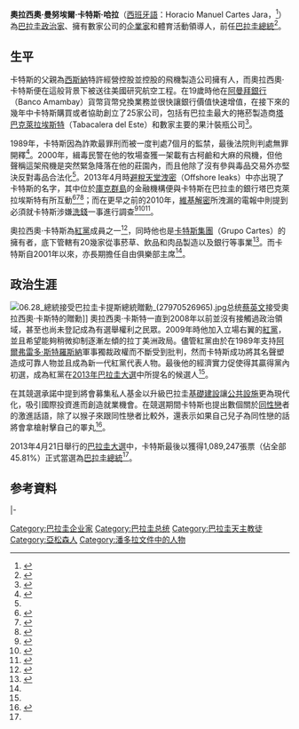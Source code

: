 {{noteTA
|T=zh-hant:奧拉西奧·卡特斯;zh-hans:奥拉西奥·卡特斯;zh-tw:歐拉西歐·卡提斯;
|1=zh-hant:奧拉西奧;zh-hans:奥拉西奥;zh-tw:歐拉西歐;
|2=zh-hant:卡特斯;zh-hans:卡特斯;zh-tw:卡提斯;
}}
{{Spanish name|Cartes|Jara}}
{{Infobox President
|name = 奥拉西奥·卡特斯
|image = Horacio Cartes con banda.jpg
|image_size    =250px
|caption       = 
|order         = 
|office        = [[巴拉圭总统|巴拉圭总统]]
|vicepresident = 
|term_start    = 2013年8月15日
|term_end      = 2018年8月15日
|predecessor   = [[費德里科·弗朗哥|費德里科·弗朗哥]]
|successor     = [[马里奥·阿夫多·贝尼特斯|马里奥·阿夫多·贝尼特斯]]
|children      = 
|birth_date    = {{Birth date and age|1956|07|5|mf=y}} 
|birth_place   = {{PRY}}[[亞松森|亞松森]]
|death_date    = 
|death_place   = 
|party         = [[紅黨_(巴拉圭)|紅黨]]
|religion      = [[羅馬天主教|羅馬天主教]]
|occupation    = 企業家、政治家、體育活動領導人
|website       = [https://www.presidencia.gov.py/pagina/2-el-presidente.html 巴拉圭總統簡介]
|signature     = 
}}
'''奧拉西奧·曼努埃爾·卡特斯·哈拉'''（[[西班牙語|西班牙語]]：Horacio Manuel Cartes Jara，{{bd|1956年|7月5日|catIdx=J}}<ref>{{Cite web |url= http://noticias.terra.com.br/mundo/america-latina/horacio-cartes-o-multimilionario-candidato-a-presidencia-do-paraguai,e77b7bcad9e1e310VgnCLD2000000ec6eb0aRCRD.html |title= Horacio Cartes, o multimilionário candidato à presidência do Paraguai |author=  |date= 2013年4月18日 |publisher= [[Terra_Networks|Terra Networks]] |language=  |accessdate= 2013年4月22日 |quote=  |archive-date= 2020年10月22日 |archive-url= https://web.archive.org/web/20201022153232/http://noticias.terra.com.br/mundo/america-latina/horacio-cartes-o-multimilionario-candidato-a-presidencia-do-paraguai,e77b7bcad9e1e310VgnCLD2000000ec6eb0aRCRD.html |dead-url= no }}{{pt}}</ref>）為[[巴拉圭|巴拉圭]][[政治家|政治家]]、擁有數家公司的[[企業家|企業家]]和體育活動領導人，前任[[巴拉圭總統|巴拉圭總統]]<ref>{{Cite web |url=http://www.france24.com/en/20130422-millionaire-businessman-wins-paraguay-presidency |title=Millionaire businessman wins Paraguay presidency |author=[[法新社|法新社]] |date=2013年4月22日 |publisher=[[法國24|法國24]] |language=en |accessdate=2013年4月22日 |quote= |deadurl=yes |archiveurl=https://archive.is/20130506093345/http://www.france24.com/en/20130422-millionaire-businessman-wins-paraguay-presidency |archivedate=2013年5月6日 }}</ref>。

== 生平 ==
卡特斯的父親為[[西斯納|西斯納]]特許經營控股並控股的飛機製造公司擁有人，而奧拉西奧·卡特斯便在這般背景下被送往美國研究航空工程。在19歲時他在[[阿曼拜銀行|阿曼拜銀行]]（Banco Amambay）貨幣貨幣兌換業務並很快讓銀行價值快速增值，在接下來的幾年中卡特斯購買或者協助創立了25家公司，包括有巴拉圭最大的捲菸製造商[[塔巴克萊拉埃斯特|塔巴克萊拉埃斯特]]（Tabacalera del Este）和數家主要的果汁裝瓶公司<ref name = "英國廣播公司">{{Cite web |url= http://www.bbc.co.uk/news/world-latin-america-22247484 |title= Profile: Horacio Cartes |author=  |date= 2013年4月22日 |publisher= [[英國廣播公司|英國廣播公司]] |language= en |accessdate= 2013年4月22日 |quote=  |archive-date= 2019年10月12日 |archive-url= https://web.archive.org/web/20191012174057/https://www.bbc.co.uk/news/world-latin-america-22247484 |dead-url= no }}</ref>。

1989年，卡特斯因為詐欺最罪刑而被一度判處7個月的監禁，最後法院則判處無罪開釋<ref name = "Simon Romero">{{Cite web |url= http://www.nytimes.com/2013/04/22/world/americas/horacio-cartes-wins-paraguays-presidential-election.html?_r=0 |title= Conservative Tobacco Magnate Wins Presidential Race in Paraguay |author= [[西蒙·羅梅羅|西蒙·羅梅羅]]（Simon Romero） |date= 2013年4月21日 |publisher= 《[[紐約時報|紐約時報]]》 |language= en |accessdate= 2013年4月22日 |quote=  |archive-date= 2021年2月27日 |archive-url= https://web.archive.org/web/20210227011710/https://www.nytimes.com/2013/04/22/world/americas/horacio-cartes-wins-paraguays-presidential-election.html?_r=0 |dead-url= no }}</ref>。2000年，緝毒民警在他的牧場查獲一架載有古柯鹼和大麻的飛機，但他聲稱這架飛機是突然緊急降落在他的莊園內，而且他除了沒有參與毒品交易外亦堅決反對毒品合法化<ref name = "Simon Romero"/>。2013年4月時[[避稅天堂洩密|避稅天堂洩密]]（Offshore leaks）中亦出現了卡特斯的名字，其中位於[[庫克群島|庫克群島]]的金融機構便與卡特斯在巴拉圭的銀行塔巴克萊拉埃斯特有所互動<ref>{{Cite web |url= http://en.rsf.org/paraguay-campaign-marked-by-censorship-post-18-04-2013,44393.html |title= Campaign marked by censorship, post-election reprisals feared |author=  |date= 2013年4月18日 |publisher= [[無國界記者|無國界記者]] |language= en |accessdate= 2013年4月22日 |quote=  |archive-date= 2016年3月19日 |archive-url= https://web.archive.org/web/20160319120550/https://en.rsf.org/paraguay-campaign-marked-by-censorship-post-18-04-2013,44393.html |dead-url= yes }}</ref><ref>{{Cite web |url= http://www.icij.org/offshore/bank-owned-paraguays-leading-presidential-candidate-linked-tax-haven |title= Bank Owned by Paraguay’s Leading Presidential Candidate Linked to Tax Haven |author= Marina Walker Guevara和Mabel Rehnfeldt |date= 2013年4月15日 |publisher= [[公共廉政中心|公共廉政中心]]（Center for Public Integrity） |language= en |accessdate= 2013年4月22日 |quote=  |archive-date= 2017年9月26日 |archive-url= https://web.archive.org/web/20170926113339/https://www.icij.org/offshore/bank-owned-paraguays-leading-presidential-candidate-linked-tax-haven |dead-url= no }}</ref><ref>{{Cite web |url= http://www.abc.com.py/edicion-impresa/politica/banco-para-alternativas-no-disponibles-en-paraguay-561234.html |title= Banco para “alternativas no disponibles en Paraguay” |author= Mabel Rehnfeldt |date= 2013年4月16日 |publisher= 《[[ABC彩色報|ABC彩色報]]》（Diario ABC Color） |language=  |accessdate= 2013年4月22日 |quote=  |archive-date= 2020年1月13日 |archive-url= https://web.archive.org/web/20200113171240/https://www.abc.com.py/edicion-impresa/politica/banco-para-alternativas-no-disponibles-en-paraguay-561234.html |dead-url= no }}{{es}}</ref>；而在更早之前的2010年，[[維基解密|維基解密]]所洩漏的電報中則提到必須就卡特斯涉嫌[[洗錢|洗錢]]一事進行調查<ref>{{Cite web |url= http://wikileaks.org/cable/2010/01/10BUENOSAIRES5.html |title= Viewing cable 10BUENOSAIRES5, ZA-09-0007/YAZ1K MARTINETTI, JULIO et al/ OPERATION HEART OF |author=  |date= 2010年4月5日 |publisher= [[維基解密|維基解密]] |language= en |accessdate= 2013年4月22日 |quote=  |archive-date= 2015年5月8日 |archive-url= https://web.archive.org/web/20150508075451/https://wikileaks.org/cable/2010/01/10BUENOSAIRES5.html |dead-url= no }}</ref><ref>{{Cite web |url= http://www.buenosairesherald.com/article/129307/horacio-cartes-wins-comfortably-in-paraguay |title= Horacio Cartes wins comfortably in Paraguay |author=  |date= 2013年4月22日 |publisher= 《[[布宜諾斯艾利斯前鋒報|布宜諾斯艾利斯前鋒報]]》（Buenos Aires Herald） |language= en |accessdate= 2013年4月22日 |quote=  |archive-date= 2021年2月28日 |archive-url= https://web.archive.org/web/20210228024430/http://www.buenosairesherald.com/article/129307/horacio-cartes-wins-comfortably-in-paraguay |dead-url= no }}</ref><ref>{{Cite web |url= http://www.ultimahora.com/notas/480794-WikiLeaks:-Cartes-desmiente-lavado-de-dinero-en-el-Banco-Amambay |title= WikiLeaks: Cartes desmiente lavado de dinero en el Banco Amambay |author=  |date= 2011年11月14日 |publisher= 《[[醉心時刻報|醉心時刻報]]》（Última Hora） |language=  |accessdate= 2013年4月22日 |quote=  |archive-date= 2013年5月10日 |archive-url= https://web.archive.org/web/20130510233136/http://www.ultimahora.com/notas/480794-WikiLeaks:-Cartes-desmiente-lavado-de-dinero-en-el-Banco-Amambay |dead-url= no }}{{es}}</ref>。

奧拉西奧·卡特斯為[[紅黨_(巴拉圭)|紅黨]]成員之一<ref>{{Cite web |url= http://www.eurasiareview.com/18032013-paraguay-presidential-candidate-horacio-cartes-rolls-up-sleeves-to-win-electoral-support/ |title= Paraguay: Presidential Candidate Horacio Cartes Rolls Up Sleeves To Win Electoral Support |author= Peter Tase |date= 2013年3月18日 |publisher= Eurasia Review |language= en |accessdate= 2013年4月22日 |quote=  |archive-date= 2013年12月7日 |archive-url= https://web.archive.org/web/20131207012854/http://www.eurasiareview.com/18032013-paraguay-presidential-candidate-horacio-cartes-rolls-up-sleeves-to-win-electoral-support/ |dead-url= no }}</ref>，同時他也是[[卡特斯集團|卡特斯集團]]（Grupo Cartes）的擁有者，底下管轄有20幾家從事菸草、飲品和肉品製造以及銀行等事業<ref name = "Ed Stocker">{{Cite web |url= http://www.independent.co.uk/news/world/americas/horacio-cartes-millionaire-criminal-business-titanhomophobe-the-next-president-of-paraguay-8580851.html |title= Horacio Cartes: Millionaire. Criminal. Business titan.Homophobe. The next president of Paraguay? |author= Ed Stocker |date= 2013年4月19日 |publisher= 《[[獨立報|獨立報]]》 |language= en |accessdate= 2013年4月22日 |quote=  |archive-date= 2015年9月25日 |archive-url= https://web.archive.org/web/20150925182626/http://www.independent.co.uk/news/world/americas/horacio-cartes-millionaire-criminal-business-titanhomophobe-the-next-president-of-paraguay-8580851.html |dead-url= no }}</ref>。而卡特斯自2001年以來，亦長期擔任自由俱樂部主席<ref name = "Ed Stocker"/>。

== 政治生涯 ==
[[File:06.28_總統接受巴拉圭卡提斯總統贈勳_(27970526965).jpg|thumb]]总统[[蔡英文|蔡英文]]接受奧拉西奧·卡斯特的贈勳]] 
奧拉西奧·卡斯特一直到2008年以前並沒有接觸過政治領域，甚至也尚未登記成為有選舉權利之民眾。2009年時他加入立場右翼的[[紅黨_(巴拉圭)|紅黨]]，並且希望能夠稍微抑制逐漸左傾的拉丁美洲政局。儘管紅黨由於在1989年支持[[阿爾弗雷多·斯特羅斯納|阿爾弗雷多·斯特羅斯納]]軍事獨裁政權而不斷受到批判，然而卡特斯成功將其名聲塑造成可靠人物並且成為新一代紅黨代表人物。最後他的經濟實力促使得其贏得黨內初選，成為紅黨在[[2013年巴拉圭大選|2013年巴拉圭大選]]中所提名的候選人<ref name = "英國廣播公司"/>。

在其競選承諾中提到將會募集私人基金以升級巴拉圭[[基礎建設|基礎建設]]讓[[公共設施|公共設施]]更為現代化，吸引國際投資進而創造就業機會。在競選期間卡特斯也提出數個關於[[同性戀|同性戀]]者的激進話語，除了以猴子來跟同性戀者比較外，還表示如果自己兒子為同性戀的話將會拿槍射擊自己的睪丸<ref>{{Cite web |url= http://www.nytimes.com/2013/04/17/world/americas/candidate-in-paraguay-stirs-controversy-with-remarks-on-gay-marriage.html?_r=2& |title= Candidate Disparages Gays in Paraguay, Stirring Dispute |author= [[西蒙·羅梅羅|西蒙·羅梅羅]]（Simon Romero） |date= 2013年4月16日 |publisher= 《[[紐約時報|紐約時報]]》 |language= en |accessdate= 2013年4月22日 |quote=  |archive-date= 2019年5月23日 |archive-url= https://web.archive.org/web/20190523115257/https://www.nytimes.com/2013/04/17/world/americas/candidate-in-paraguay-stirs-controversy-with-remarks-on-gay-marriage.html?_r=2& |dead-url= no }}</ref>。

2013年4月21日舉行的[[2013年巴拉圭大選|巴拉圭大選]]中，卡特斯最後以獲得1,089,247張票（佔全部45.81%）正式當選為[[巴拉圭總統|巴拉圭總統]]<ref name = "英國廣播公司"/>。

== 参考資料 ==
{{Reflist}}

{{s-start}}
{{s-off}}
|-
{{s-bef|before=[[费德里科·弗朗哥|费德里科·弗朗哥]]}}
{{s-ttl|title=[[巴拉圭总统|巴拉圭总统]]|years=2013－2018}}
{{s-aft|after=[[马里奥·阿夫多·贝尼特斯|马里奥·阿夫多·贝尼特斯]]}}
{{s-end}}

[[Category:巴拉圭企业家|Category:巴拉圭企业家]]
[[Category:巴拉圭总统|Category:巴拉圭总统]]
[[Category:巴拉圭天主教徒|Category:巴拉圭天主教徒]]
[[Category:亞松森人|Category:亞松森人]]
[[Category:潘多拉文件中的人物|Category:潘多拉文件中的人物]]